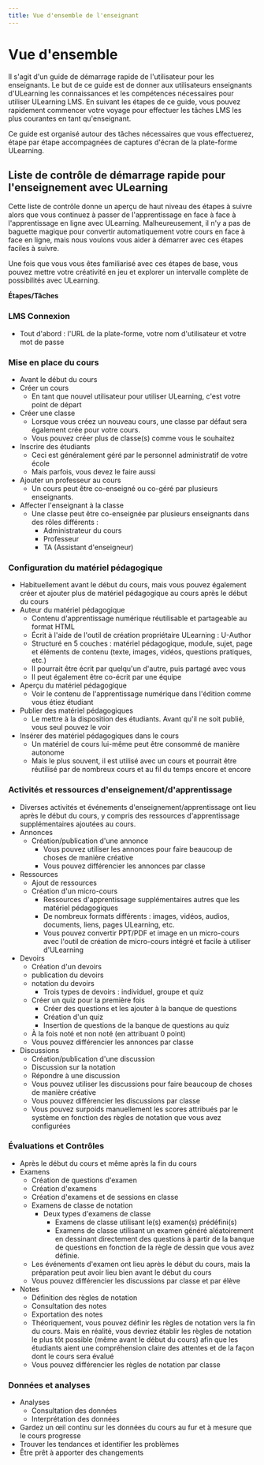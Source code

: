 ```yaml
--- 
title: Vue d'ensemble de l'enseignant
--- 
```



# Vue d'ensemble

 Il s'agit d'un guide de démarrage rapide de l'utilisateur pour les enseignants. Le but de ce guide est de donner aux utilisateurs enseignants d'ULearning les connaissances et les compétences nécessaires pour utiliser ULearning LMS. En suivant les étapes de ce guide, vous pouvez rapidement commencer votre voyage pour effectuer les tâches LMS les plus courantes en tant qu'enseignant. 
 
 Ce guide est organisé autour des tâches nécessaires que vous effectuerez, étape par étape accompagnées de captures d'écran de la plate-forme ULearning. 
 
 ## Liste de contrôle de démarrage rapide pour l'enseignement avec ULearning 
 
 Cette liste de contrôle donne un aperçu de haut niveau des étapes à suivre alors que vous continuez à passer de l'apprentissage en face à face à l'apprentissage en ligne avec ULearning. Malheureusement, il n'y a pas de baguette magique pour convertir automatiquement votre cours en face à face en ligne, mais nous voulons vous aider à démarrer avec ces étapes faciles à suivre. 
 
 Une fois que vous vous êtes familiarisé avec ces étapes de base, vous pouvez mettre votre créativité en jeu et explorer un intervalle complète de possibilités avec ULearning. 
 
 **Étapes/Tâches** 
 
 ### LMS Connexion 
 - Tout d'abord : l'URL de la plate-forme, votre nom d'utilisateur et votre mot de passe 
 
 ### Mise en place du cours 
 - Avant le début du cours 
 - Créer un cours 
     - En tant que nouvel utilisateur pour utiliser ULearning, c'est votre point de départ 
 - Créer une classe 
     - Lorsque vous créez un nouveau cours, une classe par défaut sera également crée pour votre cours. 
     - Vous pouvez créer plus de classe(s) comme vous le souhaitez 
 - Inscrire des étudiants 
     - Ceci est généralement géré par le personnel administratif de votre école 
     - Mais parfois, vous devez le faire aussi 
 - Ajouter un professeur au cours 
     - Un cours peut être co-enseigné ou co-géré par plusieurs enseignants. 
 - Affecter l'enseignant à la classe 
     - Une classe peut être co-enseignée par plusieurs enseignants dans des rôles différents : 
         - Administrateur du cours 
         - Professeur 
         - TA (Assistant d'enseigneur) 
 
 ### Configuration du matériel pédagogique 
 - Habituellement avant le début du cours, mais vous pouvez également créer et ajouter plus de matériel pédagogique au cours après le début du cours 
 - Auteur du matériel pédagogique 
     - Contenu d'apprentissage numérique réutilisable et partageable au format HTML 
     - Écrit à l'aide de l'outil de création propriétaire ULearning : U-Author 
     - Structuré en 5 couches : matériel pédagogique, module, sujet, page et éléments de contenu (texte, images, vidéos, questions pratiques, etc.) 
     - Il pourrait être écrit par quelqu'un d'autre, puis partagé avec vous 
     - Il peut également être co-écrit par une équipe 
 - Aperçu du matériel pédagogique 
     - Voir le contenu de l'apprentissage numérique dans l'édition comme vous étiez étudiant 
 - Publier des matériel pédagogiques 
     - Le mettre à la disposition des étudiants. Avant qu'il ne soit publié, vous seul pouvez le voir 
 - Insérer des matériel pédagogiques dans le cours 
     - Un matériel de cours lui-même peut être consommé de manière autonome 
     - Mais le plus souvent, il est utilisé avec un cours et pourrait être réutilisé par de nombreux cours et au fil du temps encore et encore 

 ### Activités et ressources d'enseignement/d'apprentissage 
 - Diverses activités et événements d'enseignement/apprentissage ont lieu après le début du cours, y compris des ressources d'apprentissage supplémentaires ajoutées au cours. 
 - Annonces 
     - Création/publication d'une annonce 
         - Vous pouvez utiliser les annonces pour faire beaucoup de choses de manière créative 
         - Vous pouvez différencier les annonces par classe 
 - Ressources 
     - Ajout de ressources 
     - Création d'un micro-cours 
         - Ressources d'apprentissage supplémentaires autres que les matériel pédagogiques 
         - De nombreux formats différents : images, vidéos, audios, documents, liens, pages ULearning, etc. 
         - Vous pouvez convertir PPT/PDF et image en un micro-cours avec l'outil de création de micro-cours intégré et facile à utiliser d'ULearning 
 - Devoirs 
     - Création d'un devoirs 
     - publication du devoirs 
     - notation du devoirs
         - Trois types de devoirs : individuel, groupe et quiz 
     - Créer un quiz pour la première fois 
         - Créer des questions et les ajouter à la banque de questions 
         - Création d'un quiz 
         - Insertion de questions de la banque de questions au quiz 
     - À la fois noté et non noté (en attribuant 0 point) 
     - Vous pouvez différencier les annonces par classe 
 - Discussions 
     - Création/publication d'une discussion 
     - Discussion sur la notation 
     - Répondre à une discussion 
     - Vous pouvez utiliser les discussions pour faire beaucoup de choses de manière créative 
     - Vous pouvez différencier les discussions par classe 
     - Vous pouvez surpoids manuellement les scores attribués par le système en fonction des règles de notation que vous avez configurées 
 
 ### Évaluations et Contrôles 
 - Après le début du cours et même après la fin du cours 
 - Examens 
     - Création de questions d'examen 
     - Création d'examens 
     - Création d'examens et de sessions en classe 
     - Examens de classe de notation 
         - Deux types d'examens de classe 
             - Examens de classe utilisant le(s) examen(s) prédéfini(s) 
             - Examens de classe utilisant un examen généré aléatoirement en dessinant directement des questions à partir de la banque de questions en fonction de la règle de dessin que vous avez définie. 
     - Les événements d'examen ont lieu après le début du cours, mais la préparation peut avoir lieu bien avant le début du cours 
     - Vous pouvez différencier les discussions par classe et par élève 
- Notes 
     - Définition des règles de notation 
     - Consultation des notes 
     - Exportation des notes
     - Théoriquement, vous pouvez définir les règles de notation vers la fin du cours. Mais en réalité, vous devriez établir les règles de notation le plus tôt possible (même avant le début du cours) afin que les étudiants aient une compréhension claire des attentes et de la façon dont le cours sera évalué 
     - Vous pouvez différencier les règles de notation par classe

### Données et analyses 
 - Analyses
     - Consultation des données 
     - Interprétation des données 
 - Gardez un œil continu sur les données du cours au fur et à mesure que le cours progresse 
 - Trouver les tendances et identifier les problèmes 
 - Être prêt à apporter des changements
